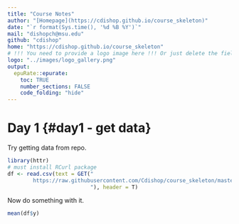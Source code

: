 ```yaml
---
title: "Course Notes"
author: "[Homepage](https://cdishop.github.io/course_skeleton)"
date: "`r format(Sys.time(), '%d %B %Y')`"
mail: "dishopch@msu.edu"
github: "cdishop"
home: "https://cdishop.github.io/course_skeleton"
# !!! You need to provide a logo image here !!! Or just delete the field for no logo
logo: "../images/logo_gallery.png"
output:
  epuRate::epurate:
    toc: TRUE
    number_sections: FALSE
    code_folding: "hide"
---
```


# Day 1 {#day1 - get data}

Try getting data from repo.

```r
library(httr)
# must install RCurl package
df <- read.csv(text = GET("
        https://raw.githubusercontent.com/Cdishop/course_skeleton/master/materials/notes/simple_df.csv                  
                          "), header = T)

```

Now do something with it.

```r
mean(df$y)
```
